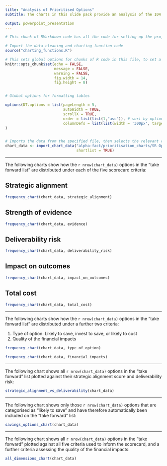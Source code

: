```yaml
---
title: "Analysis of Prioritised Options"
subtitle: The charts in this slide pack provide an analysis of the 104 options in the “Take forward” list

output: powerpoint_presentation
---
```


```r

# This chunk of RMarkdown code has all the code for setting up the project

# Import the data cleaning and charting function code
source("charting_functions.R")

# This sets global options for chunks of R code in this file, to set a standard plot size and suppress output of code and warnings.
knitr::opts_chunk$set(echo = FALSE,
                      message = FALSE,
                      warning = FALSE,
                      fig.width = 14, 
                      fig.height = 8)


# Global options for formatting tables

options(DT.options = list(pageLength = 5,
                          autoWidth = TRUE,
                          scrollX = TRUE, 
                          order = list(list(1,"asc")), # sort by option_ref
                          columnDefs = list(list(width = '300px', targets = 2))) # widen the option_description box
)


# Imports the data from the specified file, then selects the relevant columns
chart_data <- import_chart_data("alpha-fact/prioritisation_charts/SR Option Prioritisation Scorecard v3.xlsb.xlsm",
                                shortlist = TRUE)


```

---

The following charts show how the `r nrow(chart_data)` options in the “take forward list” are distributed under each of the five scorecard criteria:

## Strategic alignment

```r
frequency_chart(chart_data, strategic_alignment)
```

## Strength of evidence

```r
frequency_chart(chart_data, evidence)
```

## Deliverability risk

```r
frequency_chart(chart_data, deliverability_risk)
```

## Impact on outcomes

``` r

frequency_chart(chart_data, impact_on_outcomes)

```


## Total cost

```r
frequency_chart(chart_data, total_cost)

```

---

The following charts show how the `r nrow(chart_data)` options in the “take forward list” are distributed under a further two criteria:

1) Type of option: Likely to save, invest to save, or likely to cost
2) Quality of the financial impacts

```r
frequency_chart(chart_data, type_of_option)

```

```r
frequency_chart(chart_data, financial_impacts)

```

---

The following chart shows all `r nrow(chart_data)` options in the “take forward” list plotted against their strategic alignment score and deliverability risk:

```r
strategic_alignment_vs_deliverability(chart_data)
```

---

The following chart shows only those `r nrow(chart_data)` options that are categorised as “likely to save” and have therefore automatically been included on the “take forward” list:

```r
savings_options_chart(chart_data)
```

---

The following chart shows all `r nrow(chart_data)` options in the “take forward” plotted against all five criteria used to inform the scorecard, and a further criteria assessing the quality of the financial impacts:

```r
all_dimensions_chart(chart_data)
```

